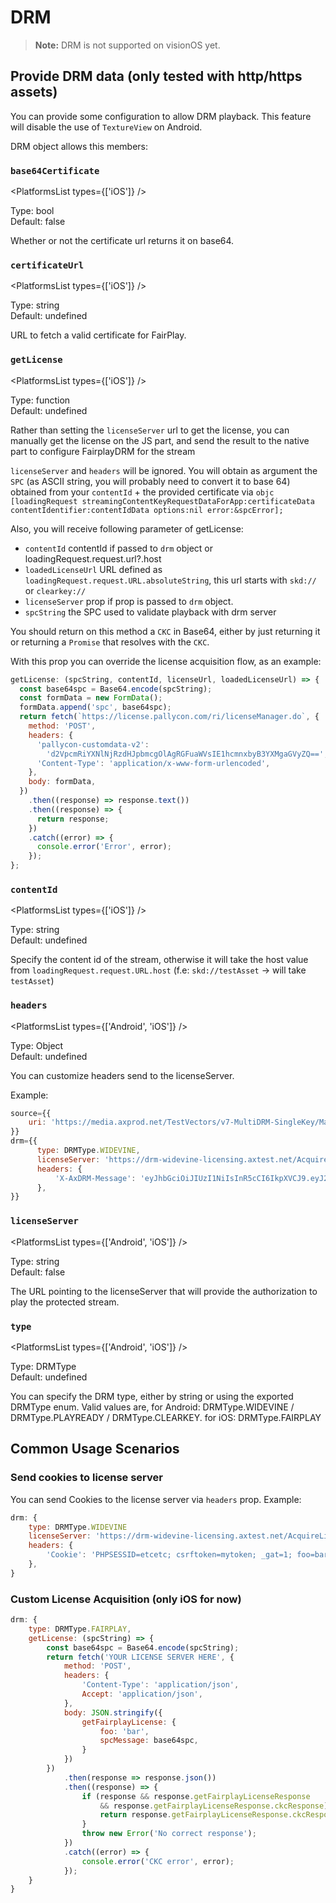 
# DRM

> **Note:** DRM is not supported on visionOS yet.

## Provide DRM data (only tested with http/https assets)

You can provide some configuration to allow DRM playback.
This feature will disable the use of `TextureView` on Android.

DRM object allows this members:

### `base64Certificate`

<PlatformsList types={['iOS']} />

Type: bool\
Default: false

Whether or not the certificate url returns it on base64.

### `certificateUrl`

<PlatformsList types={['iOS']} />

Type: string\
Default: undefined

URL to fetch a valid certificate for FairPlay.

### `getLicense`

<PlatformsList types={['iOS']} />

Type: function\
Default: undefined

Rather than setting the `licenseServer` url to get the license, you can manually get the license on the JS part, and send the result to the native part to configure FairplayDRM for the stream

`licenseServer` and `headers` will be ignored. You will obtain as argument the `SPC`
(as ASCII string, you will probably need to convert it to base 64) obtained from
your `contentId` + the provided certificate via `objc [loadingRequest streamingContentKeyRequestDataForApp:certificateData
contentIdentifier:contentIdData options:nil error:&spcError]; `

Also, you will receive following parameter of getLicense:
* `contentId` contentId if passed to `drm` object or loadingRequest.request.url?.host 
* `loadedLicenseUrl` URL defined as `loadingRequest.request.URL.absoluteString`, this url starts with `skd://` or `clearkey://` 
* `licenseServer` prop if prop is passed to `drm` object.
* `spcString` the SPC used to validate playback with drm server

You should return on this method a `CKC` in Base64, either by just returning it or returning a `Promise` that resolves with the `CKC`.

With this prop you can override the license acquisition flow, as an example:

```js
getLicense: (spcString, contentId, licenseUrl, loadedLicenseUrl) => {
  const base64spc = Base64.encode(spcString);
  const formData = new FormData();
  formData.append('spc', base64spc);
  return fetch(`https://license.pallycon.com/ri/licenseManager.do`, {
    method: 'POST',
    headers: {
      'pallycon-customdata-v2':
        'd2VpcmRiYXNlNjRzdHJpbmcgOlAgRGFuaWVsIE1hcmnxbyB3YXMgaGVyZQ==',
      'Content-Type': 'application/x-www-form-urlencoded',
    },
    body: formData,
  })
    .then((response) => response.text())
    .then((response) => {
      return response;
    })
    .catch((error) => {
      console.error('Error', error);
    });
};
```

### `contentId`

<PlatformsList types={['iOS']} />

Type: string\
Default: undefined

Specify the content id of the stream, otherwise it will take the host value from `loadingRequest.request.URL.host` (f.e: `skd://testAsset` -> will take `testAsset`)

### `headers`

<PlatformsList types={['Android', 'iOS']} />

Type: Object\
Default: undefined

You can customize headers send to the licenseServer.

Example:

```js
source={{
    uri: 'https://media.axprod.net/TestVectors/v7-MultiDRM-SingleKey/Manifest_1080p.mpd',
}}
drm={{
      type: DRMType.WIDEVINE,
      licenseServer: 'https://drm-widevine-licensing.axtest.net/AcquireLicense',
      headers: {
          'X-AxDRM-Message': 'eyJhbGciOiJIUzI1NiIsInR5cCI6IkpXVCJ9.eyJ2ZXJzaW9uIjoxLCJjb21fa2V5X2lkIjoiYjMzNjRlYjUtNTFmNi00YWUzLThjOTgtMzNjZWQ1ZTMxYzc4IiwibWVzc2FnZSI6eyJ0eXBlIjoiZW50aXRsZW1lbnRfbWVzc2FnZSIsImZpcnN0X3BsYXlfZXhwaXJhdGlvbiI6NjAsInBsYXlyZWFkeSI6eyJyZWFsX3RpbWVfZXhwaXJhdGlvbiI6dHJ1ZX0sImtleXMiOlt7ImlkIjoiOWViNDA1MGQtZTQ0Yi00ODAyLTkzMmUtMjdkNzUwODNlMjY2IiwiZW5jcnlwdGVkX2tleSI6ImxLM09qSExZVzI0Y3Iya3RSNzRmbnc9PSJ9XX19.FAbIiPxX8BHi9RwfzD7Yn-wugU19ghrkBFKsaCPrZmU'
      },
}}
```

### `licenseServer`

<PlatformsList types={['Android', 'iOS']} />

Type: string\
Default: false

The URL pointing to the licenseServer that will provide the authorization to play the protected stream.

### `type`

<PlatformsList types={['Android', 'iOS']} />

Type: DRMType\
Default: undefined

You can specify the DRM type, either by string or using the exported DRMType enum.
Valid values are, for Android: DRMType.WIDEVINE / DRMType.PLAYREADY / DRMType.CLEARKEY.
for iOS: DRMType.FAIRPLAY

## Common Usage Scenarios

### Send cookies to license server

You can send Cookies to the license server via `headers` prop. Example:

```js
drm: {
    type: DRMType.WIDEVINE
    licenseServer: 'https://drm-widevine-licensing.axtest.net/AcquireLicense',
    headers: {
        'Cookie': 'PHPSESSID=etcetc; csrftoken=mytoken; _gat=1; foo=bar'
    },
}
```

### Custom License Acquisition (only iOS for now)

```js
drm: {
    type: DRMType.FAIRPLAY,
    getLicense: (spcString) => {
        const base64spc = Base64.encode(spcString);
        return fetch('YOUR LICENSE SERVER HERE', {
            method: 'POST',
            headers: {
                'Content-Type': 'application/json',
                Accept: 'application/json',
            },
            body: JSON.stringify({
                getFairplayLicense: {
                    foo: 'bar',
                    spcMessage: base64spc,
                }
            })
        })
            .then(response => response.json())
            .then((response) => {
                if (response && response.getFairplayLicenseResponse
                    && response.getFairplayLicenseResponse.ckcResponse) {
                    return response.getFairplayLicenseResponse.ckcResponse;
                }
                throw new Error('No correct response');
            })
            .catch((error) => {
                console.error('CKC error', error);
            });
    }
}
```
